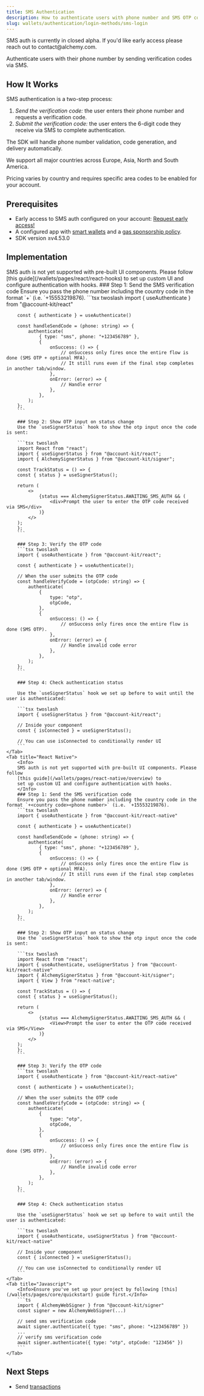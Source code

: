 ```yaml
---
title: SMS Authentication
description: How to authenticate users with phone number and SMS OTP code
slug: wallets/authentication/login-methods/sms-login
---
```


<Info>
  SMS auth is currently in closed alpha. If you'd like early access please reach
  out to contact@alchemy.com.
</Info>

Authenticate users with their phone number by sending verification codes via SMS.

## How It Works

SMS authentication is a two-step process:

1. _Send the verification code:_ the user enters their phone number and requests a verification code.
2. _Submit the verification code:_ the user enters the 6-digit code they receive via SMS to complete authentication.

The SDK will handle phone number validation, code generation, and delivery automatically.

We support all major countries across Europe, Asia, North and South America.

Pricing varies by country and requires specific area codes to be enabled for your account.

## Prerequisites

- Early access to SMS auth configured on your account: [Request early access!](mailto:contact@alchemy.com)
- A configured app with [smart wallets](/wallets/pages/react/quickstart.mdx) and a [gas sponsorship policy](https://dashboard.alchemy.com/gas-manager/policy/create).
- SDK version ≥v4.53.0

## Implementation

<Tabs>
    <Tab title="React">
        <Info>
        SMS auth is not yet supported with pre-built UI components. Please follow [this guide](/wallets/pages/react/react-hooks) to set up custom UI and configure authentication with hooks.
        </Info>
        ### Step 1: Send the SMS verification code
        Ensure you pass the phone number including the country code in the format `+<country code><phone number>` (i.e. `+15553219876).
        ```tsx twoslash
        import { useAuthenticate } from "@account-kit/react"

        const { authenticate } = useAuthenticate()

        const handleSendCode = (phone: string) => {
            authenticate(
                { type: "sms", phone: "+123456789" },
                {
                    onSuccess: () => {
                        // onSuccess only fires once the entire flow is done (SMS OTP + optional MFA).
                        // It still runs even if the final step completes in another tab/window.
                    },
                    onError: (error) => {
                        // Handle error
                    },
                },
            );
        };
        ```

        ### Step 2: Show OTP input on status change
        Use the `useSignerStatus` hook to show the otp input once the code is sent:

        ```tsx twoslash
        import React from "react";
        import { useSignerStatus } from "@account-kit/react";
        import { AlchemySignerStatus } from "@account-kit/signer";

        const TrackStatus = () => {
        const { status } = useSignerStatus();

        return (
            <>
                {status === AlchemySignerStatus.AWAITING_SMS_AUTH && (
                    <div>Prompt the user to enter the OTP code received via SMS</div>
                )}
            </>
        );
        };
        ```

        ### Step 3: Verify the OTP code
        ```tsx twoslash
        import { useAuthenticate } from "@account-kit/react";

        const { authenticate } = useAuthenticate();

        // When the user submits the OTP code
        const handleVerifyCode = (otpCode: string) => {
            authenticate(
                {
                    type: "otp",
                    otpCode,
                },
                {
                    onSuccess: () => {
                        // onSuccess only fires once the entire flow is done (SMS OTP).
                    },
                    onError: (error) => {
                        // Handle invalid code error
                    },
                },
            );
        };
        ```

        ### Step 4: Check authentication status

        Use the `useSignerStatus` hook we set up before to wait until the user is authenticated:

        ```tsx twoslash
        import { useSignerStatus } from "@account-kit/react";

        // Inside your component
        const { isConnected } = useSignerStatus();

        // You can use isConnected to conditionally render UI
        ```
    </Tab>
    <Tab title="React Native">
        <Info>
        SMS auth is not yet supported with pre-built UI components. Please follow
        [this guide](/wallets/pages/react-native/overview) to
        set up custom UI and configure authentication with hooks.
        </Info>
        ### Step 1: Send the SMS verification code
        Ensure you pass the phone number including the country code in the format `+<country code><phone number>` (i.e. `+15553219876).
        ```tsx twoslash
        import { useAuthenticate } from "@account-kit/react-native"

        const { authenticate } = useAuthenticate()

        const handleSendCode = (phone: string) => {
            authenticate(
                { type: "sms", phone: "+123456789" },
                {
                    onSuccess: () => {
                        // onSuccess only fires once the entire flow is done (SMS OTP + optional MFA).
                        // It still runs even if the final step completes in another tab/window.
                    },
                    onError: (error) => {
                        // Handle error
                    },
                },
            );
        };
        ```

        ### Step 2: Show OTP input on status change
        Use the `useSignerStatus` hook to show the otp input once the code is sent:

        ```tsx twoslash
        import React from "react";
        import { useAuthenticate, useSignerStatus } from "@account-kit/react-native"
        import { AlchemySignerStatus } from "@account-kit/signer";
        import { View } from "react-native";

        const TrackStatus = () => {
        const { status } = useSignerStatus();

        return (
            <>
                {status === AlchemySignerStatus.AWAITING_SMS_AUTH && (
                    <View>Prompt the user to enter the OTP code received via SMS</View>
                )}
            </>
        );
        };
        ```

        ### Step 3: Verify the OTP code
        ```tsx twoslash
        import { useAuthenticate } from "@account-kit/react-native"

        const { authenticate } = useAuthenticate();

        // When the user submits the OTP code
        const handleVerifyCode = (otpCode: string) => {
            authenticate(
                {
                    type: "otp",
                    otpCode,
                },
                {
                    onSuccess: () => {
                        // onSuccess only fires once the entire flow is done (SMS OTP).
                    },
                    onError: (error) => {
                        // Handle invalid code error
                    },
                },
            );
        };
        ```

        ### Step 4: Check authentication status

        Use the `useSignerStatus` hook we set up before to wait until the user is authenticated:

        ```tsx twoslash
        import { useAuthenticate, useSignerStatus } from "@account-kit/react-native"

        // Inside your component
        const { isConnected } = useSignerStatus();

        // You can use isConnected to conditionally render UI
        ```
    </Tab>
    <Tab title="Javascript">
        <Info>Ensure you've set up your project by following [this](/wallets/pages/core/quickstart) guide first.</Info>
        ```ts
        import { AlchemyWebSigner } from "@account-kit/signer"
        const signer = new AlchemyWebSigner(...)

        // send sms verification code
        await signer.authenticate({ type: "sms", phone: "+123456789" })
        ...
        // verify sms verification code
        await signer.authenticate({ type: "otp", otpCode: "123456" })
        ```
    </Tab>

</Tabs>

## Next Steps

- Send [transactions](/wallets/pages/transactions/send-transactions/index.mdx)
